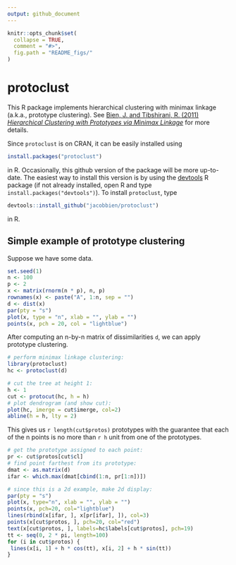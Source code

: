 ```yaml
---
output: github_document
---
```


<!-- README.md is generated from README.Rmd. Please edit that file -->

```r
knitr::opts_chunk$set(
  collapse = TRUE,
  comment = "#>",
  fig.path = "README_figs/"
)
```

# protoclust

This R package implements hierarchical clustering with minimax linkage (a.k.a., prototype clustering).  See
[Bien, J. and Tibshirani, R. (2011) *Hierarchical Clustering with Prototypes via Minimax Linkage*](http://faculty.marshall.usc.edu/Jacob-Bien/papers/jasa2011minimax.pdf) for more details.

Since `protoclust` is on CRAN, it can be easily installed using
```r
install.packages("protoclust")
```
in R.  Occasionally, this github version of the package will be more up-to-date.  The easiest way to install this version is
by using the [devtools](https://CRAN.R-project.org/package=devtools) R package (if not already installed, open R and type `install.packages("devtools")`). To install `protoclust`, type

```r
devtools::install_github("jacobbien/protoclust")
```
in R.

## Simple example of prototype clustering

Suppose we have some data.
```r
set.seed(1)
n <- 100
p <- 2
x <- matrix(rnorm(n * p), n, p)
rownames(x) <- paste("A", 1:n, sep = "")
d <- dist(x)
par(pty = "s")
plot(x, type = "n", xlab = "", ylab = "")
points(x, pch = 20, col = "lightblue")
```

After computing an n-by-n matrix of dissimilarities `d`, we can apply prototype clustering.

```r
# perform minimax linkage clustering:
library(protoclust)
hc <- protoclust(d)

# cut the tree at height 1:
h <- 1
cut <- protocut(hc, h = h)
# plot dendrogram (and show cut):
plot(hc, imerge = cut$imerge, col=2)
abline(h = h, lty = 2)
```

This gives us `r length(cut$protos)` prototypes with the guarantee that each of the n points is no more than `r h` unit from one of the prototypes.

```r
# get the prototype assigned to each point:
pr <- cut$protos[cut$cl]
# find point farthest from its prototype:
dmat <- as.matrix(d)
ifar <- which.max(dmat[cbind(1:n, pr[1:n])])

# since this is a 2d example, make 2d display:
par(pty = "s")
plot(x, type="n", xlab = "", ylab = "")
points(x, pch=20, col="lightblue")
lines(rbind(x[ifar, ], x[pr[ifar], ]), col=3)
points(x[cut$protos, ], pch=20, col="red")
text(x[cut$protos, ], labels=hc$labels[cut$protos], pch=19)
tt <- seq(0, 2 * pi, length=100)
for (i in cut$protos) {
 lines(x[i, 1] + h * cos(tt), x[i, 2] + h * sin(tt))
}
```

